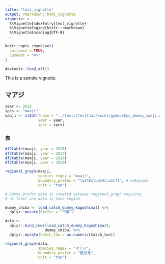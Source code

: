 ```yaml
---
title: "test_vignette"
output: rmarkdown::html_vignette
vignette: >
  %\VignetteIndexEntry{test_vignette}
  %\VignetteEngine{knitr::rmarkdown}
  %\VignetteEncoding{UTF-8}
---
```


```r
knitr::opts_chunk$set(
  collapse = TRUE,
  comment = "#>"
)
```

```r
devtools::load_all()
```

This is a sample vignette.

## マアジ

```r
year <- 2019
spcs <- "maaji"
maaji <- xl2df(fname = "../tests/testthat/excel/gyokaikyo_dummy_maaji.xlsx",
               year = year,
               spcs = spcs)
```

### 表
```r
df2table(maaji, year = 2016)
df2table(maaji, year = 2017)
df2table(maaji, year = 2018)
df2table(maaji, year = 2019)
```

```r
regional_graph(maaji,
               species_regex = "maaji",
               boundary_prefec = "\u548c\u6b4c\u5c71", # wakayama
               unit = "ton")

```

```r
# Dummy_prefec data is created becasue regional_graph requires
# at least one data in each region

dummy_chiba <- load_catch_dummy_kagoshima() %>% 
  dplyr::mutate(Prefec = "千葉")

data <- 
  dplyr::bind_rows(load_catch_dummy_kagoshima(),
                  dummy_chiba) %>% 
  dplyr::mutate(Catch_ton = as.numeric(Catch_ton))

regional_graph(data,
               species_regex = "マアジ",
               boundary_prefec = "鹿児島",
               unit = "ton")

```
